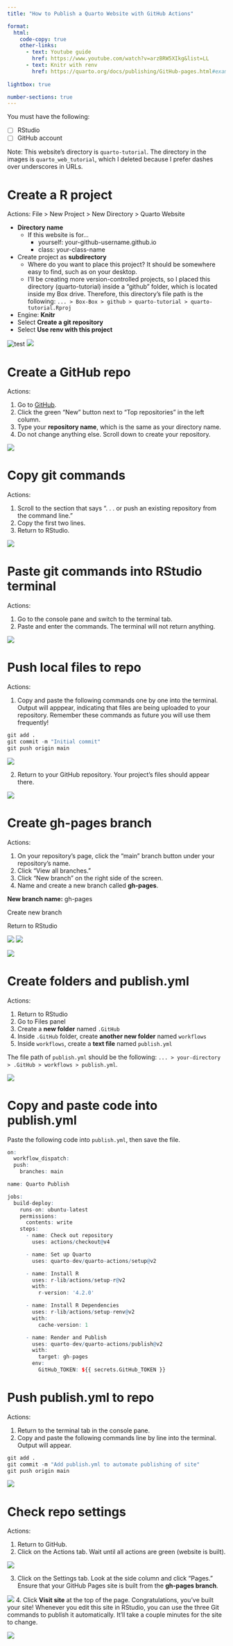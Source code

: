 ```yaml
---
title: "How to Publish a Quarto Website with GitHub Actions"

format: 
  html:
    code-copy: true
    other-links:
      - text: Youtube guide
        href: https://www.youtube.com/watch?v=arzBRW5XIkg&list=LL
      - text: Knitr with renv
        href: https://quarto.org/docs/publishing/GitHub-pages.html#example-knitr-with-renv
        
lightbox: true

number-sections: true
---
```


You must have the following:

- [ ] RStudio
- [ ] GitHub account

Note: This website's directory is `quarto-tutorial`. The directory in the images is `quarto_web_tutorial`, which I deleted because I prefer dashes over underscores in URLs.

# Create a R project

Actions: File > New Project > New Directory > Quarto Website

* **Directory name** 
  + If this website is for...
    - yourself: your-github-username.github.io
    - class: your-class-name 
* Create project as **subdirectory**
  + Where do you want to place this project? It should be somewhere easy to find, such as on your desktop.
  + I'll be creating more version-controlled projects, so I placed this directory (quarto-tutorial) inside a "github" folder, which is located inside my Box drive. Therefore, this directory's file path is the following: `... > Box-Box > github > quarto-tutorial > quarto-tutorial.Rproj`
* Engine: **Knitr**
* Select **Create a git repository**
* Select **Use renv with this project**


![test](images/01_create_project.png)
![](images/02_project_created.png)

# Create a GitHub repo

Actions: 

1. Go to [GitHub](https://GitHub.com).
2. Click the green "New" button next to "Top repositories" in the left column.
3. Type your **repository name**, which is the same as your directory name. 
4. Do not change anything else. Scroll down to create your repository.

![](images/03_create_repo.png)

# Copy git commands 

Actions: 

1. Scroll to the section that says ". . . or push an existing repository from the command line." 
2. Copy the first two lines.
3. Return to RStudio.

![](images/04_copy_git.png)

# Paste git commands into RStudio terminal

Actions:

1. Go to the console pane and switch to the terminal tab.
2. Paste and enter the commands. The terminal will not return anything.

![](images/05_paste_git.png)

# Push local files to repo

Actions:

1. Copy and paste the following commands one by one into the terminal. Output will apppear, indicating that files are being uploaded to your repository. Remember these commands as future you will use them frequently! 

```r
git add .
git commit -m "Initial commit"
git push origin main
```

![](images/06_push.png)

2. Return to your GitHub repository. Your project's files should appear there.

![](images/07_files_appear.png)

# Create gh-pages branch

Actions: 

1. On your repository's page, click the "main" branch button under your repository's name.
2. Click "View all branches."
3. Click "New branch" on the right side of the screen.
4. Name and create a new branch called **gh-pages**.

**New branch name:** gh-pages

Create new branch

Return to RStudio

![](images/08_create_branch.png)
![](images/09_gh-pages.png)

![](images/10_gh-pages_created.png)

# Create folders and publish.yml

Actions: 

1. Return to RStudio
2. Go to Files panel 
3. Create a **new folder** named `.GitHub`
4. Inside `.GitHub` folder, create **another new folder** named `workflows`
5. Inside `workflows`, create a **text file** named `publish.yml`

The file path of `publish.yml` should be the following: `... > your-directory > .GitHub > workflows > publish.yml`.

![](images/13_publishyml.png)

# Copy and paste code into publish.yml

Paste the following code into `publish.yml`, then save the file.

```r
on:
  workflow_dispatch:
  push:
    branches: main

name: Quarto Publish

jobs:
  build-deploy:
    runs-on: ubuntu-latest
    permissions:
      contents: write
    steps:
      - name: Check out repository
        uses: actions/checkout@v4

      - name: Set up Quarto
        uses: quarto-dev/quarto-actions/setup@v2

      - name: Install R
        uses: r-lib/actions/setup-r@v2
        with:
          r-version: '4.2.0'

      - name: Install R Dependencies
        uses: r-lib/actions/setup-renv@v2
        with:
          cache-version: 1

      - name: Render and Publish
        uses: quarto-dev/quarto-actions/publish@v2
        with:
          target: gh-pages
        env:
          GitHub_TOKEN: ${{ secrets.GitHub_TOKEN }}
```

# Push publish.yml to repo

Actions:

1. Return to the terminal tab in the console pane.
2. Copy and paste the following commands line by line into the terminal. Output will appear.

```r
git add .
git commit -m "Add publish.yml to automate publishing of site"
git push origin main
``` 

![](images/16_push.png)

# Check repo settings

Actions:

1. Return to GitHub.
2. Click on the Actions tab. Wait until all actions are green (website is built).

![](images/19_actions_done.png)

3. Click on the Settings tab. Look at the side column and click "Pages." Ensure that your GitHub Pages site is built from the **gh-pages branch**.

![](images/17_settings_gh-pages.png)
4. Click **Visit site** at the top of the page. Congratulations, you've built your site! Whenever you edit this site in RStudio, you can use the three Git commands to publish it automatically. It'll take a couple minutes for the site to change.

![](images/21_website_created.png)



